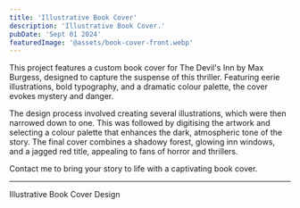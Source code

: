 ```yaml
---
title: 'Illustrative Book Cover'
description: 'Illustrative Book Cover.'
pubDate: 'Sept 01 2024'
featuredImage: '@assets/book-cover-front.webp'
---
```


This project features a custom book cover for The Devil's Inn by Max Burgess, designed to capture the suspense of this thriller. Featuring eerie illustrations, bold typography, and a dramatic colour palette, the cover evokes mystery and danger.  

The design process involved creating several illustrations, which were then narrowed down to one. This was followed by digitising the artwork and selecting a colour palette that enhances the dark, atmospheric tone of the story. The final cover combines a shadowy forest, glowing inn windows, and a jagged red title, appealing to fans of horror and thrillers.  

Contact me to bring your story to life with a captivating book cover. 

---


<ProjectImage path={image1} alt="Illustrative Book Cover"/>
<ProjectImage path={image2} alt="Illustrative Book Cover"/>
<ProjectImage path={image3} alt="Illustrative Book Cover"/>

Illustrative Book Cover Design
